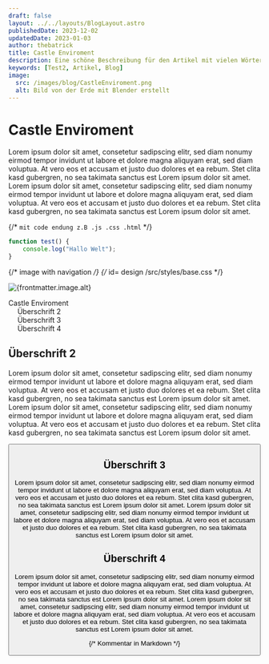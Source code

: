 ```yaml
---
draft: false 
layout: ../../layouts/BlogLayout.astro
publishedDate: 2023-12-02
updatedDate: 2023-01-03
author: thebatrick
title: Castle Enviroment
description: Eine schöne Beschreibung für den Artikel mit vielen Wörtern
keywords: [Test2, Artikel, Blog]
image:
  src: /images/blog/CastleEnviroment.png
  alt: Bild von der Erde mit Blender erstellt
---
```




# Castle Enviroment

Lorem ipsum dolor sit amet, consetetur sadipscing elitr, sed diam nonumy eirmod tempor invidunt ut labore et dolore magna aliquyam erat, sed diam voluptua. At vero eos et accusam et justo duo dolores et ea rebum. Stet clita kasd gubergren, no sea takimata sanctus est Lorem ipsum dolor sit amet. Lorem ipsum dolor sit amet, consetetur sadipscing elitr, sed diam nonumy eirmod tempor invidunt ut labore et dolore magna aliquyam erat, sed diam voluptua. At vero eos et accusam et justo duo dolores et ea rebum. Stet clita kasd gubergren, no sea takimata sanctus est Lorem ipsum dolor sit amet.

{/* ```mit code endung z.B .js .css .html``` */}

```.js 
function test() {
	console.log("Hallo Welt");
}
```
{/* image with navigation */}
{/* id= design /src/styles/base.css */}
<div id="toc"> 

<Image 
			  src={frontmatter.image.src}
			  alt={frontmatter.image.alt}
			  width={3840} 
			  height={2160}
			  quality="80"
			  decoding="async"
			  loading="lazy"
			  format="webp" 
			  class="rounded-xl" 
			/>



- [Castle Enviroment](#castle-enviroment)
	- [Überschrift 2](#überschrift-2)
	- [Überschrift 3](#überschrift-3)
	- [Überschrift 4](#überschrift-4)

</div> 

## Überschrift 2

Lorem ipsum dolor sit amet, consetetur sadipscing elitr, sed diam nonumy eirmod tempor invidunt ut labore et dolore magna aliquyam erat, sed diam voluptua. At vero eos et accusam et justo duo dolores et ea rebum. Stet clita kasd gubergren, no sea takimata sanctus est Lorem ipsum dolor sit amet. Lorem ipsum dolor sit amet, consetetur sadipscing elitr, sed diam nonumy eirmod tempor invidunt ut labore et dolore magna aliquyam erat, sed diam voluptua. At vero eos et accusam et justo duo dolores et ea rebum. Stet clita kasd gubergren, no sea takimata sanctus est Lorem ipsum dolor sit amet.

<Button 
			    url="https://www.instagram.com/p/Cuy68QJtTb4/" 
			    title="Njola" 
			    external={true} 
				reload={false}
				css="bg-dark dark:bg-light text-light dark:text-dark hover:border-dark dark:hover:border-light hover:text-dark dark:hover:text-light  hover:bg-transparent dark:hover:bg-transparent"
			  />

## Überschrift 3

Lorem ipsum dolor sit amet, consetetur sadipscing elitr, sed diam nonumy eirmod tempor invidunt ut labore et dolore magna aliquyam erat, sed diam voluptua. At vero eos et accusam et justo duo dolores et ea rebum. Stet clita kasd gubergren, no sea takimata sanctus est Lorem ipsum dolor sit amet. Lorem ipsum dolor sit amet, consetetur sadipscing elitr, sed diam nonumy eirmod tempor invidunt ut labore et dolore magna aliquyam erat, sed diam voluptua. At vero eos et accusam et justo duo dolores et ea rebum. Stet clita kasd gubergren, no sea takimata sanctus est Lorem ipsum dolor sit amet.

## Überschrift 4

Lorem ipsum dolor sit amet, consetetur sadipscing elitr, sed diam nonumy eirmod tempor invidunt ut labore et dolore magna aliquyam erat, sed diam voluptua. At vero eos et accusam et justo duo dolores et ea rebum. Stet clita kasd gubergren, no sea takimata sanctus est Lorem ipsum dolor sit amet. Lorem ipsum dolor sit amet, consetetur sadipscing elitr, sed diam nonumy eirmod tempor invidunt ut labore et dolore magna aliquyam erat, sed diam voluptua. At vero eos et accusam et justo duo dolores et ea rebum. Stet clita kasd gubergren, no sea takimata sanctus est Lorem ipsum dolor sit amet.



{/* Kommentar in Markdown */}














